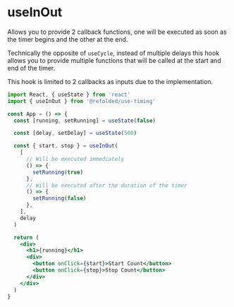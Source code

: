 # useInOut

Allows you to provide 2 callback functions, one will be executed as soon as the timer begins and the other at the end.

Technically the opposite of `useCycle`, instead of multiple delays this hook allows you to provide multiple functions that will be called at the start and end of the timer.

This hook is limited to 2 callbacks as inputs due to the implementation.

```jsx
import React, { useState } from 'react'
import { useInOut } from '@refolded/use-timing'

const App = () => {
  const [running, setRunning] = useState(false)

  const [delay, setDelay] = useState(500)

  const { start, stop } = useInOut(
    [
      // Will be executed immediately
      () => {
        setRunning(true)
      },
      // Will be executed after the duration of the timer
      () => {
        setRunning(false)
      },
    ],
    delay
  )

  return (
    <div>
      <h1>{running}</h1>
      <div>
        <button onClick={start}>Start Count</button>
        <button onClick={stop}>Stop Count</button>
      </div>
    </div>
  )
}
```
